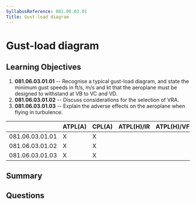 ```yaml
---
SyllabusReference: 081.06.03.01
Title: Gust-load diagram
---
```


# Gust-load diagram

## Learning Objectives

1.  **081.06.03.01.01** -- Recognise a typical gust-load diagram, and state the
    minimum gust speeds in ft/s, m/s and kt that the aeroplane must be designed
    to withstand at VB to VC and VD.
2.  **081.06.03.01.02** -- Discuss considerations for the selection of VRA.
3.  **081.06.03.01.03** -- Explain the adverse effects on the aeroplane when
    flying in turbulence.

|                 | ATPL(A) | CPL(A) | ATPL(H)/IR | ATPL(H)/VFR | CPL(H) | IR | CBIR(A) |
| --------------- | ------- | ------ | ---------- | ----------- | ------ | -- | ------- |
| 081.06.03.01.01 | X       | X      |            |             |        |    |         |
| 081.06.03.01.02 | X       | X      |            |             |        |    |         |
| 081.06.03.01.03 | X       | X      |            |             |        |    |         |

## Summary

## Questions
